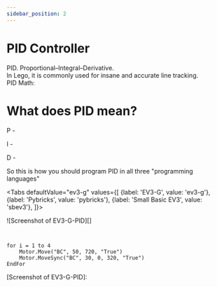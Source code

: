 ```yaml
---
sidebar_position: 2
---
```


# PID Controller
PID. Proportional–Integral–Derivative.  
In Lego, it is commonly used for insane and accurate line tracking.  
PID Math:  

# What does PID mean?
P -   
  
I -   
  
D -   
  
So this is how you should program PID in all three "programming languages"


<Tabs
  defaultValue="ev3-g"
  values={[
    {label: 'EV3-G', value: 'ev3-g'},
    {label: 'Pybricks', value: 'pybricks'},
    {label: 'Small Basic EV3', value: 'sbev3'},
  ]}>
  <TabItem value="ev3-g">

  ![Screenshot of EV3-G-PID][]
  
  </TabItem>
<TabItem value="pybricks">

  ```python
    
  ```

  </TabItem>
  <TabItem value="sbev3">

  ```
  for i = 1 to 4
      Motor.Move("BC", 50, 720, "True")
      Motor.MoveSync("BC", 30, 0, 320, "True") 
  EndFor
  ```

  </TabItem>
</Tabs>
[Screenshot of EV3-G-PID]: